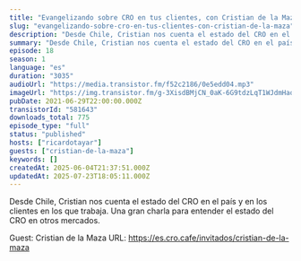 ```yaml
---
title: "Evangelizando sobre CRO en tus clientes, con Cristian de la Maza"
slug: "evangelizando-sobre-cro-en-tus-clientes-con-cristian-de-la-maza"
description: "Desde Chile, Cristian nos cuenta el estado del CRO en el país y en los clientes en los que trabaja. Una gran charla para entender el estado del CRO en otros mercados.\n\nGuest: Cristian de la Maza\nURL: https://es.cro.cafe/invitados/cristian-de-la-maza"
summary: "Desde Chile, Cristian nos cuenta el estado del CRO en el país y en los clientes en los que trabaja. Una gran charla para entender el estado del CRO en otros mercados."
episode: 18
season: 1
language: "es"
duration: "3035"
audioUrl: "https://media.transistor.fm/f52c2186/0e5edd04.mp3"
imageUrl: "https://img.transistor.fm/g-3XisdBMjCN_0aK-6G9tdzLqT1WJdmHaqp4VB69eVI/rs:fill:0:0:1/w:3000/h:3000/q:60/aHR0cHM6Ly9pbWct/dXBsb2FkLXByb2R1/Y3Rpb24udHJhbnNp/c3Rvci5mbS9iMGE5/ZTU5MjdlODcyNzQz/MzQwOTJmYTI2Njlk/NzlhYS5qcGc.webp"
pubDate: 2021-06-29T22:00:00.000Z
transistorId: "581643"
downloads_total: 775
episode_type: "full"
status: "published"
hosts: ["ricardotayar"]
guests: ["cristian-de-la-maza"]
keywords: []
createdAt: 2025-06-04T21:37:51.000Z
updatedAt: 2025-07-23T18:05:11.000Z
---
```


Desde Chile, Cristian nos cuenta el estado del CRO en el país y en los clientes en los que trabaja. Una gran charla para entender el estado del CRO en otros mercados.

Guest: Cristian de la Maza
URL: https://es.cro.cafe/invitados/cristian-de-la-maza
